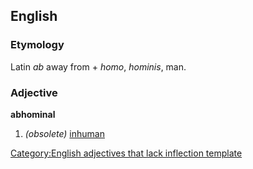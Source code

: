 ==English==
===Etymology===
Latin ''ab'' away from + ''homo'', ''hominis'', man.
===Adjective===
'''abhominal'''
#''(obsolete)'' [[inhuman]]

[[Category:English adjectives that lack inflection template]]